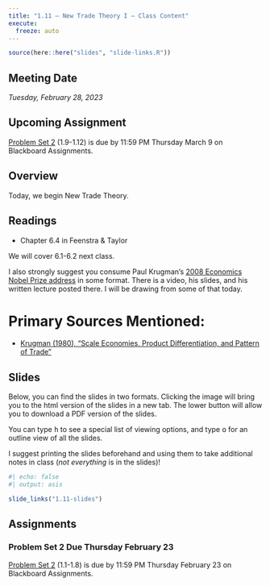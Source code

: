 ```yaml
---
title: "1.11 — New Trade Theory I — Class Content"
execute:
  freeze: auto
---
```


```r
source(here::here("slides", "slide-links.R"))
```

::: {.callout-note appearance="minimal"}
# Meeting Date

*Tuesday, February 28, 2023*
:::

::: callout-warning
# Upcoming Assignment
[Problem Set 2](/assignment/02-problem-set) (1.9-1.12) is due by 11:59 PM Thursday March 9 on Blackboard Assignments.
:::

## <i class="fas fa-info-circle fa-lg"></i> Overview

Today, we begin New Trade Theory.

## <i class="fas fa-book-reader fa-lg"></i> Readings

- Chapter 6.4 in Feenstra & Taylor

We will cover 6.1-6.2 next class.

I also strongly suggest you consume Paul Krugman’s [2008 Economics Nobel Prize address](https://www.nobelprize.org/prizes/economic-sciences/2008/krugman/lecture/) in some format. There is a video, his slides, and his written lecture posted there. I will be drawing from some of that today.

# Primary Sources Mentioned:

- [<i class="fas fa-file-pdf"></i> Krugman (1980), “Scale Economies, Product Differentiation, and Pattern of Trade”](/files/readings/Krugman-1980.pdf)

## <i class="fas fa-chalkboard-teacher"></i> Slides

Below, you can find the slides in two formats. Clicking the image will bring you to the html version of the slides in a new tab. The lower button will allow you to download a PDF version of the slides.

::: callout-tip
You can type <kbd>h</kbd> to see a special list of viewing options, and type <kbd>o</kbd> for an outline view of all the slides.
:::

I suggest printing the slides beforehand and using them to take additional notes in class (*not everything* is in the slides)!

```r
#| echo: false
#| output: asis

slide_links("1.11-slides")
```

## <i class="fas fa-laptop-code"></i> Assignments

### Problem Set 2 Due Thursday February 23

[Problem Set 2](/assignment/02-problem-set) (1.1-1.8) is due by 11:59 PM Thursday February 23 on Blackboard Assignments.
